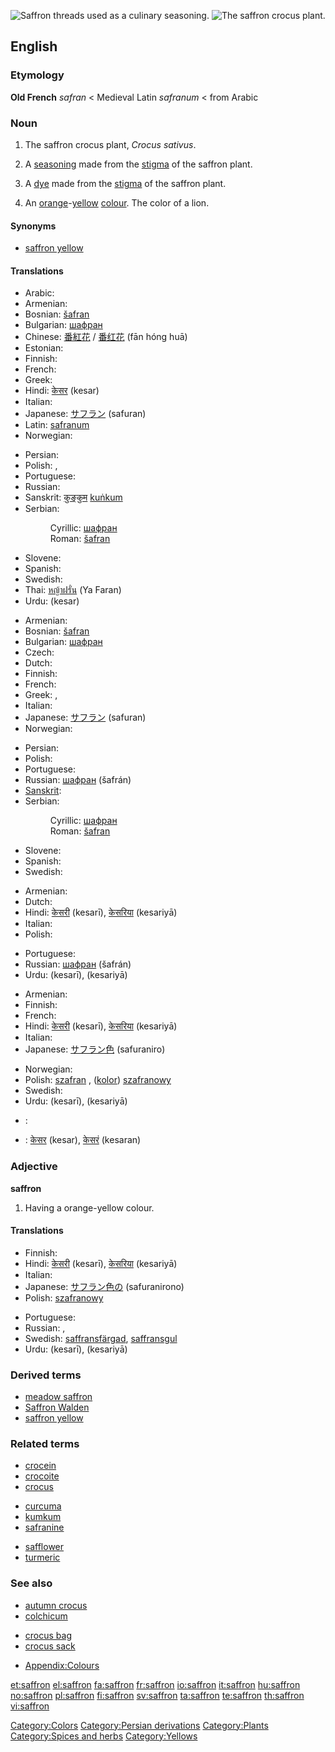 [[Image:Iran saffron threads.jpg|thumb|Saffron threads used as a culinary seasoning. ]]
[[Image:Crocus_sativus_sahuran.jpg|thumb|The saffron crocus plant.]]
{{also|Saffron}}
==English==

{{wikipedia}}

===Etymology===
'''Old French''' ''safran'' < Medieval Latin ''safranum'' < from Arabic {{Arab|[[زعفران|زَعْفَرَان]]}}

===Noun===
{{en-noun|s|-}}

# The saffron crocus plant, ''Crocus sativus''.
# {{context|herb}} A [[seasoning]] made from the [[stigma]] of the saffron plant.
# A [[dye]] made from the [[stigma]] of the saffron plant.
# {{colour}} An [[orange]]-[[yellow]] [[color|colour]]. The color of a lion.
#: {{color panel|F4C430}}

====Synonyms====
* {{i|colour}} [[saffron yellow]]

====Translations====
{{trans-top|plant}}
* Arabic: {{t-|ar|زعفران|alt=زَعْفَرَان|sc=Arab}}
* Armenian: {{t-|hy|քրքում|tr=k’rk’um|sc=Armn|xs=Armenian}}
* Bosnian: [[šafran#Bosnian|šafran]] {{m}}
* Bulgarian: [[шафран]] {{m}}
* Chinese: [[番紅花]] / [[番红花]] (fān hóng huā)
* Estonian: {{t+|et|safran}}
* Finnish: {{t-|fi|maustesahrami}}
* French: {{t+|fr|safran}}
* Greek: {{t+|el|κρόκος|m|tr=krokos|sc=Grek}}
* Hindi: [[केसर]] (kesar) {{f}}
* Italian: {{t+|it|zafferano|m}}
* Japanese: [[サフラン]] (safuran)
* Latin: [[safranum]]
* Norwegian: {{t+|no|safran}}
{{trans-mid}}
* Persian:{{t|fa|زعفران|tr=za,ferān|sc=fa-Arab}}
* Polish: {{t-|pl|szafran|m}}, {{t+|pl|krokus|m}}
* Portuguese: {{t+|pt|açafrão|m}}
* Russian: {{t+|ru|шафран|m|tr=šafrán|sc=Cyrl}}
* Sanskrit: [[कुङ्कुम]] [[kuṅkum]]
* Serbian:
*: Cyrillic: [[шафран#Serbian|шафран]] {{m}}
*: Roman: [[šafran#Serbian|šafran]] {{m}}
* Slovene: {{t+|sl|žafran|m}}
* Spanish: {{t-|es|azafrán|m}}
* Swedish: {{t+|sv|saffran}}
* Thai: [[หญ้าฝรั่น]] (Ya Faran)
* Urdu: {{ur-Arab|[[کیسر]]}} (kesar) {{f}}
{{trans-bottom}}

{{trans-top|spice}}
* Armenian: {{t-|hy|քրքում|tr=k’rk’um|sc=Armn|xs=Armenian}}
* Bosnian: [[šafran#Bosnian|šafran]] {{m}}
* Bulgarian: [[шафран]] {{m}}
* Czech: {{t-|cs|šafrán|m}}
* Dutch: {{t+|nl|saffraan}}
* Finnish: {{t-|fi|sahrami}}
* French: {{t+|fr|safran}}
* Greek: {{t+|el|κρόκος|m|tr=krokos|sc=Grek}}, {{t+|el|ζαφορά|f|tr=zafora|sc=Grek}}
* Italian: {{t+|it|zafferano|m}}
* Japanese: [[サフラン]] (safuran)
* Norwegian: {{t+|no|safran}}
{{trans-mid}}
* Persian: {{t|fa|زعفران|tr=za,ferān|sc=fa-Arab}}
* Polish: {{t-|pl|szafran|m}}
* Portuguese: {{t+|pt|açafrão|m}}
* Russian: [[шафран]] (šafrán) {{m}}
* [[Sanskrit]]: {{t|sa|केसर|n|sc=Deva|xs=Sanskrit}}
* Serbian:
*: Cyrillic: [[шафран#Serbian|шафран]] {{m}}
*: Roman: [[šafran#Serbian|šafran]]
* Slovene: {{t+|sl|žafran|m}}
* Spanish: {{t-|es|azafrán|m}}
* Swedish: {{t+|sv|saffran}}
{{trans-bottom}}

{{trans-top|dye}}
* Armenian: {{t-|hy|քրքում|tr=k’rk’um|sc=Armn|xs=Armenian}}
* Dutch: {{t+|nl|saffraan}}
* Hindi: [[केसरी]] (kesarī), [[केसरिया]] (kesariyā)
* Italian: {{t+|it|zafferano|m}}
* Polish: {{t-|pl|szafran|m}}
{{trans-mid}}
* Portuguese: {{t+|pt|açafrão|m}}
* Russian: [[шафран]] (šafrán) {{m}}
* Urdu: {{ur-Arab|[[کیسری]]}} (kesarī), {{ur-Arab|[[کیسریا]]}} (kesariyā)
{{trans-bottom}}

{{trans-top|colour}}
* Armenian: {{t-|hy|քրքում|tr=k’rk’um|sc=Armn|xs=Armenian}}
* Finnish: {{t-|fi|sahraminkeltainen}}
* French: {{t+|fr|safran}}
* Hindi: [[केसरी]] (kesarī), [[केसरिया]] (kesariyā)
* Italian: {{t+|it|zafferano|m}}
* Japanese: [[サフラン色]] (safuraniro)
{{trans-mid}}
* Norwegian: {{t+|no|safran}}
* Polish: [[szafran]] {{m}}, ([[kolor]]) [[szafranowy]] {{m}}
* Swedish: {{t+|sv|saffran}}
* Urdu: {{ur-Arab|[[کیسری]]}} (kesarī), {{ur-Arab|[[کیسریا]]}} (kesariyā)
{{trans-bottom}}

{{checktrans-top}}
* {{ttbc|Persian}}: {{fa-Arab|[[سورنجان]]}}
* {{ttbc|Sanskrit}}: [[केसर]] (kesar), [[केसरं]] (kesaran)
{{trans-bottom}}

===Adjective===
'''saffron'''

# {{colour}} Having a orange-yellow colour.

====Translations====
{{trans-top|colour}}
* Finnish: {{t-|fi|sahraminkeltainen}}
* Hindi: [[केसरी]] (kesarī), [[केसरिया]] (kesariyā)
* Italian: {{t+|it|zafferano|m}}
* Japanese: [[サフラン色]]の (safuranirono)
* Polish: [[szafranowy]]
{{trans-mid}}
* Portuguese: {{t+|pt|açafrão}}
* Russian: {{t+|ru|шафранный|tr=šafránnyj|sc=Cyrl}}, {{t+|ru|шафрановый|tr=šafránovyj|sc=Cyrl}}
* Swedish: [[saffransfärgad]], [[saffransgul]]
* Urdu: {{ur-Arab|[[کیسری]]}} (kesarī), {{ur-Arab|[[کیسریا]]}} (kesariyā)
{{trans-bottom}}

===Derived terms===
* [[meadow saffron]]
* [[Saffron Walden]]
* [[saffron yellow]]

===Related terms===
{{top3}}
* [[crocein]]
* [[crocoite]]
* [[crocus]]
{{mid3}}
* [[curcuma]]
* [[kumkum]]
* [[safranine]]
{{mid3}}
* [[safflower]]
* [[turmeric]]
{{bottom}}

===See also===
{{top3}}
* [[autumn crocus]]
* [[colchicum]]
{{mid3}}
* [[crocus bag]]
* [[crocus sack]]
{{mid3}}
* [[Appendix:Colours]]
{{bottom}}

[[Category:Colors]]
[[Category:Persian derivations]]
[[Category:Plants]]
[[Category:Spices and herbs]]
[[Category:Yellows]]

[[et:saffron]]
[[el:saffron]]
[[fa:saffron]]
[[fr:saffron]]
[[io:saffron]]
[[it:saffron]]
[[hu:saffron]]
[[no:saffron]]
[[pl:saffron]]
[[fi:saffron]]
[[sv:saffron]]
[[ta:saffron]]
[[te:saffron]]
[[th:saffron]]
[[vi:saffron]]